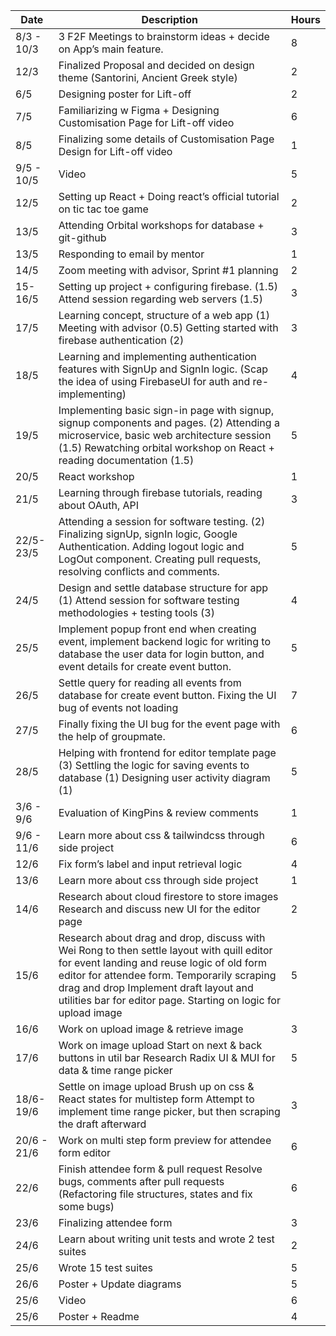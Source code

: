 | Date        | Description                                                                                                                                                                                                                                                                                         | Hours |
| ----------- | --------------------------------------------------------------------------------------------------------------------------------------------------------------------------------------------------------------------------------------------------------------------------------------------------- | ----- |
| 8/3 - 10/3  | 3 F2F Meetings to brainstorm ideas + decide on App’s main feature.                                                                                                                                                                                                                                  | 8     |
| 12/3        | Finalized Proposal and decided on design theme (Santorini, Ancient Greek style)                                                                                                                                                                                                                     | 2     |
| 6/5         | Designing poster for Lift-off                                                                                                                                                                                                                                                                       | 2     |
| 7/5         | Familiarizing w Figma + Designing Customisation Page for Lift-off video                                                                                                                                                                                                                             | 6     |
| 8/5         | Finalizing some details of Customisation Page Design for Lift-off video                                                                                                                                                                                                                             | 1     |
| 9/5 - 10/5  | Video                                                                                                                                                                                                                                                                                               | 5     |
| 12/5        | Setting up React + Doing react’s official tutorial on tic tac toe game                                                                                                                                                                                                                              | 2     |
| 13/5        | Attending Orbital workshops for database + git-github                                                                                                                                                                                                                                               | 3     |
| 13/5        | Responding to email by mentor                                                                                                                                                                                                                                                                       | 1     |
| 14/5        | Zoom meeting with advisor, Sprint #1 planning                                                                                                                                                                                                                                                       | 2     |
| 15-16/5     | Setting up project + configuring firebase. (1.5) Attend session regarding web servers (1.5)                                                                                                                                                                                                         | 3     |
| 17/5        | Learning concept, structure of a web app (1) Meeting with advisor (0.5) Getting started with firebase authentication (2)                                                                                                                                                                            | 3     |
| 18/5        | Learning and implementing authentication features with SignUp and SignIn logic. (Scap the idea of using FirebaseUI for auth and re-implementing)                                                                                                                                                    | 4     |
| 19/5        | Implementing basic sign-in page with signup, signup components and pages. (2) Attending a microservice, basic web architecture session (1.5) Rewatching orbital workshop on React + reading documentation (1.5)                                                                                     | 5     |
| 20/5        | React workshop                                                                                                                                                                                                                                                                                      | 1     |
| 21/5        | Learning through firebase tutorials, reading about OAuth, API                                                                                                                                                                                                                                       | 3     |
| 22/5-23/5   | Attending a session for software testing. (2) Finalizing signUp, signIn logic, Google Authentication. Adding logout logic and LogOut component. Creating pull requests, resolving conflicts and comments.                                                                                           | 5     |
| 24/5        | Design and settle database structure for app (1) Attend session for software testing methodologies + testing tools (3)                                                                                                                                                                              | 4     |
| 25/5        | Implement popup front end when creating event, implement backend logic for writing to database the user data for login button, and event details for create event button.                                                                                                                           | 5     |
| 26/5        | Settle query for reading all events from database for create event button. Fixing the UI bug of events not loading                                                                                                                                                                                  | 7     |
| 27/5        | Finally fixing the UI bug for the event page with the help of groupmate.                                                                                                                                                                                                                            | 6     |
| 28/5        | Helping with frontend for editor template page (3) Settling the logic for saving events to database (1) Designing user activity diagram (1)                                                                                                                                                         | 5     |
| 3/6 - 9/6   | Evaluation of KingPins & review comments                                                                                                                                                                                                                                                            | 1     |
| 9/6 - 11/6  | Learn more about css & tailwindcss through side project                                                                                                                                                                                                                                             | 6     |
| 12/6        | Fix form’s label and input retrieval logic                                                                                                                                                                                                                                                          | 4     |
| 13/6        | Learn more about css through side project                                                                                                                                                                                                                                                           | 1     |
| 14/6        | Research about cloud firestore to store images Research and discuss new UI for the editor page                                                                                                                                                                                                      | 2     |
| 15/6        | Research about drag and drop, discuss with Wei Rong to then settle layout with quill editor for event landing and reuse logic of old form editor for attendee form. Temporarily scraping drag and drop Implement draft layout and utilities bar for editor page. Starting on logic for upload image | 5     |
| 16/6        | Work on upload image & retrieve image                                                                                                                                                                                                                                                               | 3     |
| 17/6        | Work on image upload Start on next & back buttons in util bar Research Radix UI & MUI for data & time range picker                                                                                                                                                                                  | 5     |
| 18/6- 19/6  | Settle on image upload Brush up on css & React states for multistep form Attempt to implement time range picker, but then scraping the draft afterward                                                                                                                                              | 3     |
| 20/6 - 21/6 | Work on multi step form preview for attendee form editor                                                                                                                                                                                                                                            | 6     |
| 22/6        | Finish attendee form & pull request Resolve bugs, comments after pull requests (Refactoring file structures, states and fix some bugs)                                                                                                                                                              | 6     |
| 23/6        | Finalizing attendee form                                                                                                                                                                                                                                                                            | 3     |
| 24/6        | Learn about writing unit tests and wrote 2 test suites                                                                                                                                                                                                                                              | 2     |
| 25/6        | Wrote 15 test suites                                                                                                                                                                                                                                                                                | 5     |
| 26/6        | Poster + Update diagrams                                                                                                                                                                                                                                                                            | 5     |
| 25/6        | Video                                                                                                                                                                                                                                                                                               | 6     |
| 25/6        | Poster + Readme                                                                                                                                                                                                                                                                                     | 4     |
